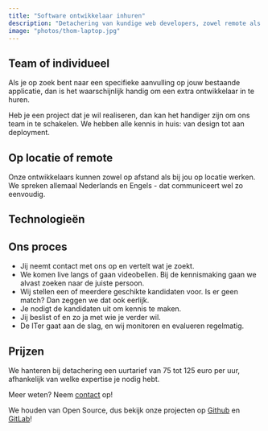 ```yaml
---
title: "Software ontwikkelaar inhuren"
description: "Detachering van kundige web developers, zowel remote als lokaal."
image: "photos/thom-laptop.jpg"
---
```


## Team of individueel

Als je op zoek bent naar een specifieke aanvulling op jouw bestaande applicatie, dan is het waarschijnlijk handig om een extra ontwikkelaar in te huren.

Heb je een project dat je wil realiseren, dan kan het handiger zijn om ons team in te schakelen. We hebben alle kennis in huis: van design tot aan deployment.

## Op locatie of remote

Onze ontwikkelaars kunnen zowel op afstand als bij jou op locatie werken.
We spreken allemaal Nederlands en Engels - dat communiceert wel zo eenvoudig.

## Technologieën

<TechWrapperSmall>
  <TechPill technology={'react'} />
  <TechPill technology={'ruby-on-rails'} />
  <TechPill technology={'nextjs'} />
  <TechPill technology={'rust'} />
  <TechPill technology={'typescript'} />
</TechWrapperSmall>

## Ons proces

- Jij neemt contact met ons op en vertelt wat je zoekt.
- We komen live langs of gaan videobellen. Bij de kennismaking gaan we alvast zoeken naar de juiste persoon.
- Wij stellen een of meerdere geschikte kandidaten voor. Is er geen match? Dan zeggen we dat ook eerlijk.
- Je nodigt de kandidaten uit om kennis te maken.
- Jij beslist of en zo ja met wie je verder wil.
- De ITer gaat aan de slag, en wij monitoren en evalueren regelmatig.

## Prijzen

We hanteren bij detachering een uurtarief van 75 tot 125 euro per uur, afhankelijk van welke expertise je nodig hebt.

Meer weten? Neem [contact](/nl/contact) op!

<FeatureBlock title="Open Source" image="photos/thom-joep-jur.jpg">
<span>We houden van Open Source, dus bekijk onze projecten op <a href="https://github.com/ontola/">Github</a> en <a href="https://gitlab.com/ontola/">GitLab</a>!</span>
</FeatureBlock>
